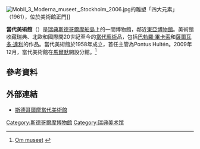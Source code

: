 {{Infobox Museum
 |name        = 當代美術館
 |image = Moderna museet, 2006.jpg
|imagesize        = 250
|caption=東亞博物館
 |established = 1958年
 |location    = [[瑞典|瑞典]][[斯德哥爾摩|斯德哥爾摩]][[船島|船島]]
 |type        = [[美術館|美術館]]
 |collection  = 
 |visitors    = 
 |director    = 
 |website     = [http://www.modernamuseet.se 當代美術館]
}}

[[File:Mobil_3_Moderna_museet,_Stockholm_2006.jpg|thumb]]的雕塑「四大元素」（1961），位於美術館正門]]

'''當代美術館'''（{{lang|sv|Moderna museet}}）是[[瑞典|瑞典]][[斯德哥爾摩|斯德哥爾摩]][[船島|船島]]上的一間博物館，鄰近[[東亞博物館|東亞博物館]]。美術館收藏瑞典、北歐和國際間20世紀至今的[[當代藝術|當代藝術]]品，包括[[巴勃羅·畢卡索|巴勃羅·畢卡索]]和[[薩爾瓦多·達利|薩爾瓦多·達利]]的作品。當代美術館於1958年成立，首任主管為Pontus Hultén。2009年12月，當代美術館在[[馬爾默|馬爾默]]開設分館。<ref>[http://www.modernamuseet.se/sv/Moderna-Museet/Om-museet/ Om museet] {{webarchive|url=https://web.archive.org/web/20100726111953/http://www.modernamuseet.se/sv/Moderna-Museet/Om-museet/ |date=2010-07-26 }}</ref>

==參考資料==
{{reflist}}

==外部連結==
*[http://www.modernamuseet.se/sv/Stockholm/ 斯德哥爾摩當代美術館] {{Wayback|url=http://www.modernamuseet.se/sv/Stockholm/ |date=20100920150759 }}

{{斯德哥尔摩博物馆}}
{{Authority control}}
[[Category:斯德哥爾摩博物館|Category:斯德哥爾摩博物館]]
[[Category:瑞典美术馆|Category:瑞典美术馆]]